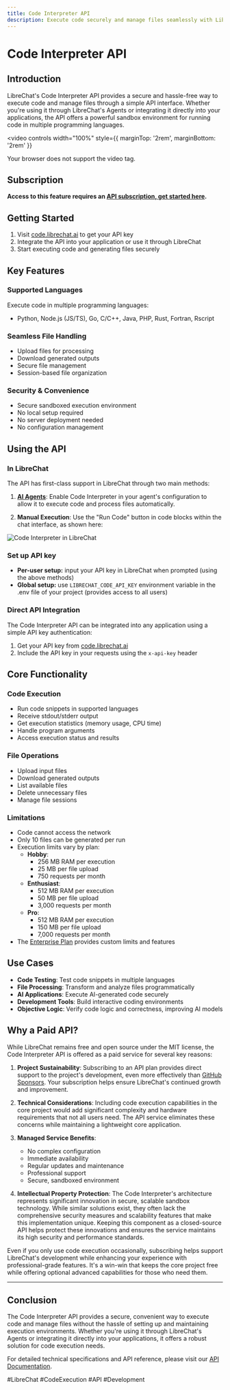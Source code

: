 ```yaml
---
title: Code Interpreter API
description: Execute code securely and manage files seamlessly with LibreChat's Code Interpreter API
---
```


# Code Interpreter API

## Introduction

LibreChat's Code Interpreter API provides a secure and hassle-free way to execute code and manage files through a simple API interface. Whether you're using it through LibreChat's Agents or integrating it directly into your applications, the API offers a powerful sandbox environment for running code in multiple programming languages.

<video 
  controls
  width="100%"
  style={{ marginTop: '2rem', marginBottom: '2rem' }}
>
  <source src="https://firebasestorage.googleapis.com/v0/b/superb-reporter-407417.appspot.com/o/Sequence%2001.mp4?alt=media&token=595b0716-12f1-4516-be93-c7004a85b540" type="video/mp4" />
  Your browser does not support the video tag.
</video>

## Subscription 
**Access to this feature requires an [API subscription, get started here](https://code.librechat.ai/pricing).**

## Getting Started

1. Visit [code.librechat.ai](https://code.librechat.ai/pricing) to get your API key
2. Integrate the API into your application or use it through LibreChat
3. Start executing code and generating files securely

## Key Features

### Supported Languages

Execute code in multiple programming languages:
- Python, Node.js (JS/TS), Go, C/C++, Java, PHP, Rust, Fortran, Rscript

### Seamless File Handling

- Upload files for processing
- Download generated outputs
- Secure file management
- Session-based file organization

### Security & Convenience

- Secure sandboxed execution environment
- No local setup required
- No server deployment needed
- No configuration management

## Using the API

### In LibreChat

The API has first-class support in LibreChat through two main methods:

1. **[AI Agents](/docs/features/agents#code-interpreter)**: Enable Code Interpreter in your agent's configuration to allow it to execute code and process files automatically.

2. **Manual Execution**: Use the "Run Code" button in code blocks within the chat interface, as shown here:

![Code Interpreter in LibreChat](/images/agents/run_code.png)

### Set up API key

- **Per-user setup:** input your API key in LibreChat when prompted (using the above methods)
- **Global setup:** use `LIBRECHAT_CODE_API_KEY` environment variable in the .env file of your project (provides access to all users)

### Direct API Integration

The Code Interpreter API can be integrated into any application using a simple API key authentication:

1. Get your API key from [code.librechat.ai](https://code.librechat.ai/pricing)
2. Include the API key in your requests using the `x-api-key` header

## Core Functionality

### Code Execution

- Run code snippets in supported languages
- Receive stdout/stderr output
- Get execution statistics (memory usage, CPU time)
- Handle program arguments
- Access execution status and results

### File Operations

- Upload input files
- Download generated outputs
- List available files
- Delete unnecessary files
- Manage file sessions

### Limitations
- Code cannot access the network
- Only 10 files can be generated per run
- Execution limits vary by plan:
  - **Hobby**: 
    - 256 MB RAM per execution
    - 25 MB per file upload
    - 750 requests per month
  - **Enthusiast**: 
    - 512 MB RAM per execution
    - 50 MB per file upload
    - 3,000 requests per month
  - **Pro**: 
    - 512 MB RAM per execution
    - 150 MB per file upload
    - 7,000 requests per month
- The [Enterprise Plan](https://code.librechat.ai/pricing) provides custom limits and features

## Use Cases

- **Code Testing**: Test code snippets in multiple languages
- **File Processing**: Transform and analyze files programmatically
- **AI Applications**: Execute AI-generated code securely
- **Development Tools**: Build interactive coding environments
- **Objective Logic**: Verify code logic and correctness, improving AI models

## Why a Paid API?

While LibreChat remains free and open source under the MIT license, the Code Interpreter API is offered as a paid service for several key reasons:

1. **Project Sustainability**: Subscribing to an API plan provides direct support to the project's development, even more effectively than [GitHub Sponsors](https://github.com/sponsors/danny-avila). Your subscription helps ensure LibreChat's continued growth and improvement.

2. **Technical Considerations**: Including code execution capabilities in the core project would add significant complexity and hardware requirements that not all users need. The API service eliminates these concerns while maintaining a lightweight core application.

3. **Managed Service Benefits**:
   - No complex configuration
   - Immediate availability
   - Regular updates and maintenance
   - Professional support
   - Secure, sandboxed environment

4. **Intellectual Property Protection**: The Code Interpreter's architecture represents significant innovation in secure, scalable sandbox technology. While similar solutions exist, they often lack the comprehensive security measures and scalability features that make this implementation unique. Keeping this component as a closed-source API helps protect these innovations and ensures the service maintains its high security and performance standards.

Even if you only use code execution occasionally, subscribing helps support LibreChat's development while enhancing your experience with professional-grade features. It's a win-win that keeps the core project free while offering optional advanced capabilities for those who need them.

---

## Conclusion

The Code Interpreter API provides a secure, convenient way to execute code and manage files without the hassle of setting up and maintaining execution environments. Whether you're using it through LibreChat's Agents or integrating it directly into your applications, it offers a robust solution for code execution needs.

For detailed technical specifications and API reference, please visit our [API Documentation](https://code.librechat.ai/docs).

#LibreChat #CodeExecution #API #Development